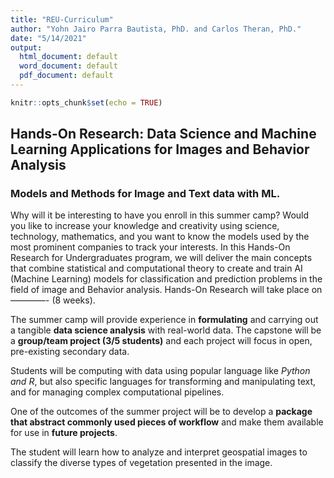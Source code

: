```yaml
---
title: "REU-Curriculum"
author: "Yohn Jairo Parra Bautista, PhD. and Carlos Theran, PhD."
date: "5/14/2021"
output:
  html_document: default
  word_document: default
  pdf_document: default
---
```


```r
knitr::opts_chunk$set(echo = TRUE)
```

## Hands-On Research:  Data Science and Machine Learning Applications for Images and Behavior Analysis

### Models and Methods for Image and Text data with ML.

Why will it be interesting to have you enroll in this summer camp? Would you like to increase your knowledge and creativity using science, technology, mathematics, and you want to know the models used by the most prominent companies to track your interests. In this Hands-On Research for Undergraduates program, we will deliver the main concepts that combine statistical and computational theory to create and train AI (Machine Learning) models for classification and prediction problems in the field of image and Behavior analysis. Hands-On Research will take place on ------------- (8 weeks).    

The summer camp will provide experience in **formulating** and carrying out a tangible **data science analysis** with real-world data. The capstone will be a **group/team project (3/5 students)** and each project will focus in open, pre-existing secondary data.  

Students will be computing with data using popular language like *Python and R*, but also specific languages for transforming and manipulating text, and for managing complex computational pipelines.  

One of the outcomes of the summer project will be to develop a **package that abstract commonly used pieces of workflow** and make them available for use in **future projects**. 

The student will learn how to analyze and interpret geospatial images to classify the diverse types of vegetation presented in the image.


